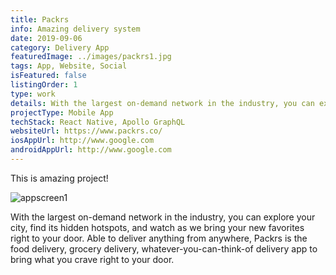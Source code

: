 ```yaml
---
title: Packrs
info: Amazing delivery system
date: 2019-09-06
category: Delivery App
featuredImage: ../images/packrs1.jpg
tags: App, Website, Social
isFeatured: false
listingOrder: 1
type: work
details: With the largest on-demand network in the industry, you can explore your city, find its hidden hotspots, and watch as we bring your new favorites right to your door. Able to deliver anything from anywhere, Packrs is the food delivery, grocery delivery, whatever-you-can-think-of delivery app to bring what you crave right to your door.
projectType: Mobile App
techStack: React Native, Apollo GraphQL
websiteUrl: https://www.packrs.co/
iosAppUrl: http://www.google.com
androidAppUrl: http://www.google.com
---
```


This is amazing project!

![appscreen1](../images/packrs1.jpg)

With the largest on-demand network in the industry, you can explore your city, find its hidden hotspots, and watch as we bring your new favorites right to your door. Able to deliver anything from anywhere, Packrs is the food delivery, grocery delivery, whatever-you-can-think-of delivery app to bring what you crave right to your door.
